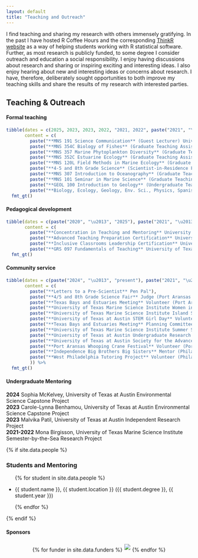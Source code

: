 ```yaml
---
layout: default
title: "Teaching and Outreach"
---
```


I find teaching and sharing my research with others immensely gratifying. In the past I have hosted R Coffee Hours and the corresponding [ThinkR website](../thinkR/) as a way of helping students working with R statistical software. Further, as most research is publicly funded, to some degree I consider outreach and education a social responsibility. I enjoy having discussions about research and sharing or inspiring exciting and interesting ideas. I also enjoy hearing about new and interesting ideas or concerns about research. I have, therefore, deliberately sought opportunities to both improve my teaching skills and share the results of my research with interested parties.

## Teaching & Outreach

#### Formal teaching

```r
tibble(dates = c(2025, 2023, 2023, 2022, "2021, 2022", paste("2021", "\u2013", "2022"), 2020, 2020, 2019, paste("2016", "\u2013", "2020")),
       content = c(
         paste("**MNS 191 Science Communication** (Guest Lecturer) University of Texas Marine Science Institute (Port Aransas, TX)"),
         paste("**MNS 354C Biology of Fishes** (Graduate Teaching Assistant) University of Texas Marine Science Institute (Port Aransas, TX)"),
         paste("**MNS 357 Marine Phytoplankton Diversity** (Graduate Teaching Assistant) University of Texas Marine Science Institute (Port Aransas, TX)"),
         paste("**MNS 352C Estuarine Ecology** (Graduate Teaching Assistant & Guest Lecturer) University of Texas Marine Science Institute (Port Aransas, TX)"),
         paste("**MNS 120L Field Methods in Marine Ecology** (Graduate Teaching Assistant) University of Texas Marine Science Institute (Port Aransas, TX)"),
         paste("**4-5 and 8th Grade Science** (Scientist-in-Residence Fellow) Port Aransas Independent School District (Port Aransas, TX)"),
         paste("**MNS 307 Introduction to Oceanography** (Graduate Teaching Assistant) University of Texas at Austin (Austin, TX)"),
         paste("**MNS 101 Seminar in Marine Science** (Graduate Teaching Assistant) University of Texas at Austin (Austin, TX)"),
         paste("**GEOL 100 Introduction to Geology** (Undergraduate Teaching Assistant) University of Pennsylvania (Philadelphia, PA)"),
         paste("**Biology, Ecology, Geology, Env. Sci., Physics, Spanish** (Peer Tutor) University of Pennsylvania (Philadelphia, PA)"))) %>%
  fmt_gt()
```

#### Pedagogical development

```r

tibble(dates = c(paste("2020", "\u2013", "2025"), paste("2021", "\u2013", "2025"), 2023, 2020),
       content = c(
         paste("**Concentration in Teaching and Mentoring** University of Texas at Austin (College of Natural Sciences)"),
         paste("**Advanced Teaching Preparation Certification** University of Texas at Austin (Center for Teaching & Learning)"),
         paste("**Inclusive Classrooms Leadership Certification** University of Texas at Austin (Division of Diversity & Community Engagement)"),
         paste("**GRS 097 Fundamentals of Teaching** University of Texas at Austin (Center for Teaching & Learning)"))) %>%
  fmt_gt()
```

#### Community service

```r
tibble(dates = c(paste("2024", "\u2013", "present"), paste("2021", "\u2013", "present"), 2025, 2025, 2024, paste("2023", "\u2013", "2024"), paste("2022", "\u2013", "2024"), paste("2022", "\u2013", "2024"), 2023, 2022, 2022, paste("2018", "\u2013", "2020"), paste("2018", "\u2013", "2020")),
       content = c(
         paste("**Letters to a Pre-Scientist** Pen Pal"),
         paste("**4/5 and 8th Grade Science Fair** Judge (Port Aransas Independent School District- Port Aransas, TX)"),
         paste("**Texas Bays and Estuaries Meeting** Volunteer (Port Aransas, TX)"),
         paste("**University of Texas Marine Science Institute Women in Marine Science Day** Volunteer (Port Aransas, TX)"),
         paste("**University of Texas Marine Science Institute Island Science Day** Volunteer (Port Aransas, TX)"),
         paste("**University of Texas at Austin STEM Girl Day** Volunteer (Austin, TX)"),
         paste("**Texas Bays and Estuaries Meeting** Planning Committee (Port Aransas, TX)"),
         paste("**University of Texas Marine Science Institute Summer Science Camp** Instructor (Port Aransas, TX)"),
         paste("**University of Texas at Austin Undergraduate Research Forum** Judge (Austin, TX)"),
         paste("**University of Texas at Austin Society for the Advancement of Gender Equity in STEM** Mentor (Austin, TX)"),
         paste("**Port Aransas Whooping Crane Festival** Volunteer (Port Aransas, TX)"),
         paste("**Independence Big Brothers Big Sisters** Mentor (Philadelphia, PA)"),
         paste("**West Philadelphia Tutoring Project** Volunteer (Philadelphia, PA)")
         )) %>%
  fmt_gt()
```

#### Undergraduate Mentoring

**2024** Sophia McKelvey, University of Texas at Austin Environmental Science Capstone Project\
**2023** Carole-Lynna Benhamou, University of Texas at Austin Environmental Science Capstone Project\
**2023** Malvika Patil, University of Texas at Austin Independent Research Project\
**2021-2022** Mona Birgisson, University of Texas Marine Science Institute Semester-by-the-Sea Research Project

{% if site.data.people %}

::: jumbotron
<h3>Students and Mentoring</h3>

<ul>

{% for student in site.data.people %}

<li>{{ student.name }}, {{ student.location }} ({{ student.degree }}, {{ student.year }})</li>

{% endfor %}

</ul>
:::

{% endif %}

:::: jumbotron
<h4>Sponsors</h4>

::: {style="display:block; text-align:center; margin-left:auto; margin-right:auto;"}
{% for funder in site.data.funders %}<a href="{{ funder.url }}" target="_blank"><img src="{{ site.url }}{{ site.baseurl }}/images/{{ funder.image }}" style="max-height: 80px; max-width: 200px; margin: 1%"/></a>{% endfor %}
:::
::::
